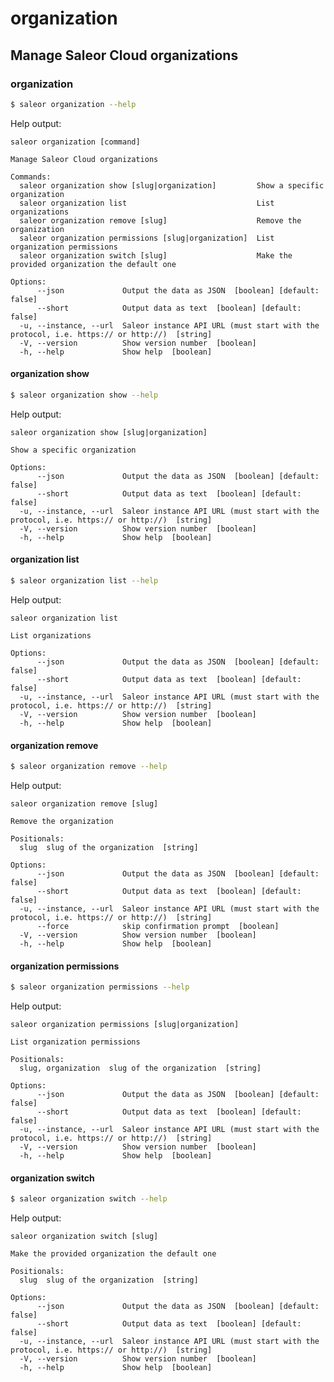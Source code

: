 # organization

## Manage Saleor Cloud organizations

### organization

```sh
$ saleor organization --help
```

Help output:

```
saleor organization [command]

Manage Saleor Cloud organizations

Commands:
  saleor organization show [slug|organization]         Show a specific organization
  saleor organization list                             List organizations
  saleor organization remove [slug]                    Remove the organization
  saleor organization permissions [slug|organization]  List organization permissions
  saleor organization switch [slug]                    Make the provided organization the default one

Options:
      --json             Output the data as JSON  [boolean] [default: false]
      --short            Output data as text  [boolean] [default: false]
  -u, --instance, --url  Saleor instance API URL (must start with the protocol, i.e. https:// or http://)  [string]
  -V, --version          Show version number  [boolean]
  -h, --help             Show help  [boolean]
```

#### organization show

```sh
$ saleor organization show --help
```

Help output:

```
saleor organization show [slug|organization]

Show a specific organization

Options:
      --json             Output the data as JSON  [boolean] [default: false]
      --short            Output data as text  [boolean] [default: false]
  -u, --instance, --url  Saleor instance API URL (must start with the protocol, i.e. https:// or http://)  [string]
  -V, --version          Show version number  [boolean]
  -h, --help             Show help  [boolean]
```

#### organization list

```sh
$ saleor organization list --help
```

Help output:

```
saleor organization list

List organizations

Options:
      --json             Output the data as JSON  [boolean] [default: false]
      --short            Output data as text  [boolean] [default: false]
  -u, --instance, --url  Saleor instance API URL (must start with the protocol, i.e. https:// or http://)  [string]
  -V, --version          Show version number  [boolean]
  -h, --help             Show help  [boolean]
```

#### organization remove

```sh
$ saleor organization remove --help
```

Help output:

```
saleor organization remove [slug]

Remove the organization

Positionals:
  slug  slug of the organization  [string]

Options:
      --json             Output the data as JSON  [boolean] [default: false]
      --short            Output data as text  [boolean] [default: false]
  -u, --instance, --url  Saleor instance API URL (must start with the protocol, i.e. https:// or http://)  [string]
      --force            skip confirmation prompt  [boolean]
  -V, --version          Show version number  [boolean]
  -h, --help             Show help  [boolean]
```

#### organization permissions

```sh
$ saleor organization permissions --help
```

Help output:

```
saleor organization permissions [slug|organization]

List organization permissions

Positionals:
  slug, organization  slug of the organization  [string]

Options:
      --json             Output the data as JSON  [boolean] [default: false]
      --short            Output data as text  [boolean] [default: false]
  -u, --instance, --url  Saleor instance API URL (must start with the protocol, i.e. https:// or http://)  [string]
  -V, --version          Show version number  [boolean]
  -h, --help             Show help  [boolean]
```

#### organization switch

```sh
$ saleor organization switch --help
```

Help output:

```
saleor organization switch [slug]

Make the provided organization the default one

Positionals:
  slug  slug of the organization  [string]

Options:
      --json             Output the data as JSON  [boolean] [default: false]
      --short            Output data as text  [boolean] [default: false]
  -u, --instance, --url  Saleor instance API URL (must start with the protocol, i.e. https:// or http://)  [string]
  -V, --version          Show version number  [boolean]
  -h, --help             Show help  [boolean]
```
